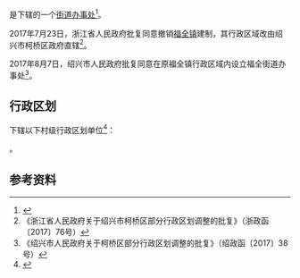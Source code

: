 {{中国乡级行政区|33/06/21/103/000}}

'''{{PAGENAMEBASE}}'''是{{PRC admin/fullname|33/06/21/103/000|3}}下辖的一个[[街道办事处|街道办事处]]<ref>{{PRC admin/ref sgc|{{PRC admin/parent|33/06/21/103/000}}}}</ref>。

2017年7月23日，浙江省人民政府批复同意撤销[[福全镇|福全镇]]建制，其行政区域改由绍兴市柯桥区政府直辖<ref>《浙江省人民政府关于绍兴市柯桥区部分行政区划调整的批复》（浙政函〔2017〕76号）</ref>。

2017年8月7日，绍兴市人民政府批复同意在原福全镇行政区域内设立福全街道办事处<ref>《绍兴市人民政府关于柯桥区部分行政区划调整的批复》（绍政函〔2017〕38号）</ref>。

== 行政区划 ==
{{PAGENAMEBASE}}下辖以下村级行政区划单位<ref>{{PRC admin/ref sgc|33/06/21/103/000}}</ref>：

{{PRC admin/children|33/06/21/103/000}}。

== 参考资料 ==
{{reflist}}

{{浙江行政区划小作品}}
{{PRC admin/navcat|33/06/21/103/000}}